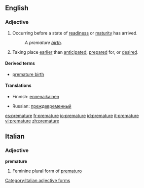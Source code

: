 ==English==

===Adjective===
{{en-adj}}

# Occurring before a state of [[readiness]] or [[maturity]] has arrived.
#: ''A premature [[birth]].''
# Taking place [[earlier]] than [[anticipated]], [[prepared]] for, or [[desired]].

==== Derived terms ====
* [[premature birth]]

====Translations====
{{top}}
*Finnish: [[ennenaikainen]]
{{mid}}
* Russian: [[преждевременный]]
{{bottom}}

[[es:premature]]
[[fr:premature]]
[[io:premature]]
[[id:premature]]
[[it:premature]]
[[vi:premature]]
[[zh:premature]]

==Italian==

===Adjective===
'''premature'''

# Feminine plural form of [[prematuro]]
[[Category:Italian adjective forms]]

{{rfc-auto}}